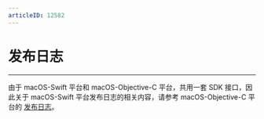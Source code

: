 ```yaml
---
articleID: 12582
---
```



# 发布日志

- - -


<Warning title="注意">

由于 macOS-Swift 平台和 macOS-Objective-C 平台，共用一套 SDK 接口，因此关于 macOS-Swift 平台发布日志的相关内容，请参考 macOS-Objective-C 平台的 [发布日志](/real-time-video-macos-oc/summary/release-notes)。  

</Warning>


